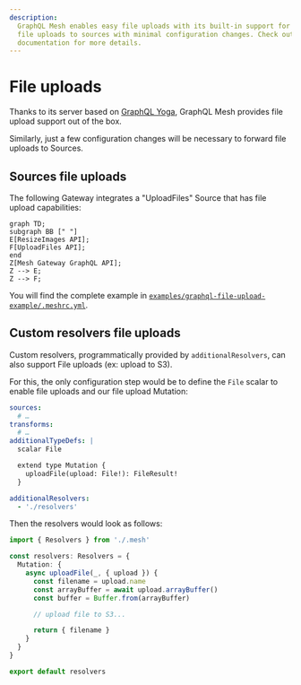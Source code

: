 ```yaml
---
description:
  GraphQL Mesh enables easy file uploads with its built-in support for GraphQL Yoga server. Forward
  file uploads to sources with minimal configuration changes. Check out the example in the
  documentation for more details.
---
```


# File uploads

Thanks to its server based on [GraphQL Yoga](https://graphql-yoga.com), GraphQL Mesh provides file
upload support out of the box.

Similarly, just a few configuration changes will be necessary to forward file uploads to Sources.

## Sources file uploads

The following Gateway integrates a "UploadFiles" Source that has file upload capabilities:

```mermaid
graph TD;
subgraph BB [" "]
E[ResizeImages API];
F[UploadFiles API];
end
Z[Mesh Gateway GraphQL API];
Z --> E;
Z --> F;
```

You will find the complete example in
[`examples/graphql-file-upload-example/.meshrc.yml`](https://github.com/Urigo/graphql-mesh/tree/master/examples/graphql-file-upload-example/.meshrc.yml).

## Custom resolvers file uploads

Custom resolvers, programmatically provided by `additionalResolvers`, can also support File uploads
(ex: upload to S3).

For this, the only configuration step would be to define the `File` scalar to enable file uploads
and our file upload Mutation:

```yaml filename=".meshrc.yaml"
sources:
  # …
transforms:
  # …
additionalTypeDefs: |
  scalar File

  extend type Mutation {
    uploadFile(upload: File!): FileResult!
  }

additionalResolvers:
  - './resolvers'
```

Then the resolvers would look as follows:

```ts filename="resolvers.ts"
import { Resolvers } from './.mesh'

const resolvers: Resolvers = {
  Mutation: {
    async uploadFile(_, { upload }) {
      const filename = upload.name
      const arrayBuffer = await upload.arrayBuffer()
      const buffer = Buffer.from(arrayBuffer)

      // upload file to S3...

      return { filename }
    }
  }
}

export default resolvers
```

